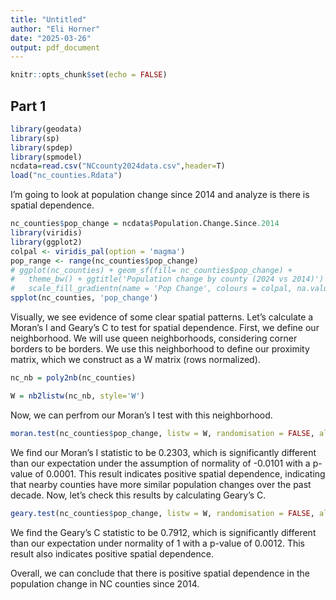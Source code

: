 ---
title: "Untitled"
author: "Eli Horner"
date: "2025-03-26"
output: pdf_document
---

```{r setup, include=FALSE}
knitr::opts_chunk$set(echo = FALSE)
```

## Part 1

```{r}
library(geodata)
library(sp)
library(spdep)
library(spmodel)
ncdata=read.csv("NCcounty2024data.csv",header=T)
load("nc_counties.Rdata")
```

I'm going to look at population change since 2014 and analyze is there is spatial dependence.

```{r}
nc_counties$pop_change = ncdata$Population.Change.Since.2014
library(viridis)
library(ggplot2)
colpal <- viridis_pal(option = 'magma')
pop_range <- range(nc_counties$pop_change)
# ggplot(nc_counties) + geom_sf(fill= nc_counties$pop_change) +
#   theme_bw() + ggtitle('Population change by county (2024 vs 2014)') +
#   scale_fill_gradientn(name = 'Pop Change', colours = colpal, na.value = 'black', limits = pop_range)
spplot(nc_counties, 'pop_change')
```

Visually, we see evidence of some clear spatial patterns. Let's calculate a Moran's I and Geary's C to test for spatial dependence. First, we define our neighborhood. We will use queen neighborhoods, considering corner borders to be borders. We use this neighborhood to define our proximity matrix, which we construct as a W matrix (rows normalized).

```{r}
nc_nb = poly2nb(nc_counties)

W = nb2listw(nc_nb, style='W')
```

Now, we can perfrom our Moran's I test with this neighborhood.

```{r}
moran.test(nc_counties$pop_change, listw = W, randomisation = FALSE, alternative = 'greater')
```

We find our Moran's I statistic to be 0.2303, which is significantly different than our expectation under the assumption of normality of -0.0101 with a p-value  of 0.0001. This result indicates positive spatial dependence, indicating that nearby counties have more similar population changes over the past decade. Now, let's check this results by calculating Geary's C.

```{r}
geary.test(nc_counties$pop_change, listw = W, randomisation = FALSE, alternative = 'greater')
```

We find the Geary's C statistic to be 0.7912, which is significantly different than our expectation under normality of 1 with a p-value of 0.0012. This result also indicates positive spatial dependence. 

Overall, we can conclude that there is positive spatial dependence in the population change in NC counties since 2014.
